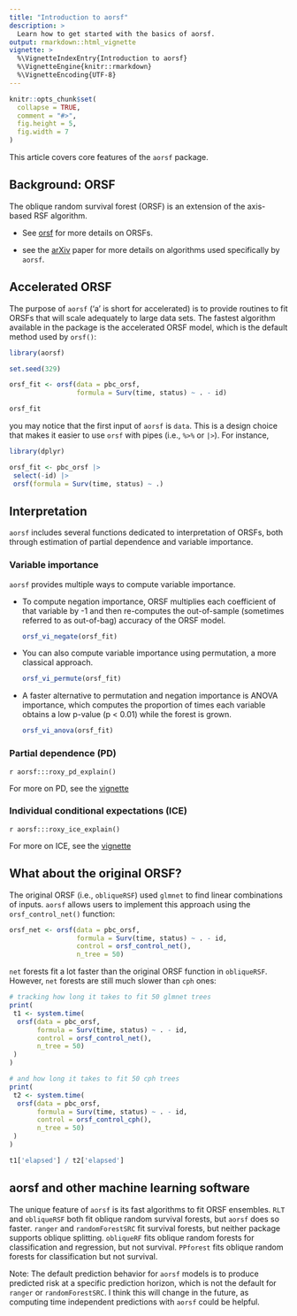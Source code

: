 ```yaml
---
title: "Introduction to aorsf"
description: >
  Learn how to get started with the basics of aorsf.
output: rmarkdown::html_vignette
vignette: >
  %\VignetteIndexEntry{Introduction to aorsf}
  %\VignetteEngine{knitr::rmarkdown}
  %\VignetteEncoding{UTF-8}
---
```


```r
knitr::opts_chunk$set(
  collapse = TRUE,
  comment = "#>",
  fig.height = 5, 
  fig.width = 7
)
```


This article covers core features of the `aorsf` package.

## Background: ORSF

The oblique random survival forest (ORSF) is an extension of the axis-based RSF algorithm. 

- See [orsf](https://bcjaeger.github.io/aorsf/reference/orsf.html) for more details on ORSFs.

- see the [arXiv](https://arxiv.org/abs/2208.01129) paper for more details on algorithms used specifically by `aorsf`.

## Accelerated ORSF

The purpose of `aorsf` ('a' is short for accelerated) is to provide routines to fit ORSFs that will scale adequately to large data sets. The fastest algorithm available in the package is the accelerated ORSF model, which is the default method used by `orsf()`:

```r

library(aorsf)

set.seed(329)

orsf_fit <- orsf(data = pbc_orsf, 
                 formula = Surv(time, status) ~ . - id)

orsf_fit

```


you may notice that the first input of `aorsf` is `data`. This is a design choice that makes it easier to use `orsf` with pipes (i.e., `%>%` or `|>`). For instance,

```r
library(dplyr)

orsf_fit <- pbc_orsf |> 
 select(-id) |> 
 orsf(formula = Surv(time, status) ~ .)

```

## Interpretation

`aorsf` includes several functions dedicated to interpretation of ORSFs, both through estimation of partial dependence and variable importance.

### Variable importance

`aorsf` provides multiple ways to compute variable importance. 

- To compute negation importance, ORSF multiplies each coefficient of that variable by -1 and then re-computes the out-of-sample (sometimes referred to as out-of-bag) accuracy of the ORSF model. 

    ```r

    orsf_vi_negate(orsf_fit)

    ```

- You can also compute variable importance using permutation, a more classical approach.

    ```r
  
    orsf_vi_permute(orsf_fit)
  
    ```

- A faster alternative to permutation and negation importance is ANOVA importance, which computes the proportion of times each variable obtains a low p-value (p < 0.01) while the forest is grown.

    ```r
    
    orsf_vi_anova(orsf_fit)
    
    ```

### Partial dependence (PD) 

`r aorsf:::roxy_pd_explain()`

For more on PD, see the [vignette](https://bcjaeger.github.io/aorsf/articles/pd.html)

### Individual conditional expectations (ICE)

`r aorsf:::roxy_ice_explain()`

For more on ICE, see the [vignette](https://bcjaeger.github.io/aorsf/articles/pd.html#individual-conditional-expectations-ice)


## What about the original ORSF?

The original ORSF (i.e., `obliqueRSF`) used `glmnet` to find linear combinations of inputs. `aorsf` allows users to implement this approach using the `orsf_control_net()` function: 

```r

orsf_net <- orsf(data = pbc_orsf, 
                 formula = Surv(time, status) ~ . - id, 
                 control = orsf_control_net(),
                 n_tree = 50)

```

`net` forests fit a lot faster than the original ORSF function in `obliqueRSF`. However, `net` forests are still much slower than `cph` ones:

```r

# tracking how long it takes to fit 50 glmnet trees
print(
 t1 <- system.time(
  orsf(data = pbc_orsf, 
       formula = Surv(time, status) ~ . - id, 
       control = orsf_control_net(),
       n_tree = 50)
 )
)

# and how long it takes to fit 50 cph trees
print(
 t2 <- system.time(
  orsf(data = pbc_orsf, 
       formula = Surv(time, status) ~ . - id, 
       control = orsf_control_cph(),
       n_tree = 50)
 )
)

t1['elapsed'] / t2['elapsed']


```

## aorsf and other machine learning software

The unique feature of `aorsf` is its fast algorithms to fit ORSF ensembles. `RLT` and `obliqueRSF` both fit oblique random survival forests, but `aorsf` does so faster. `ranger` and `randomForestSRC` fit survival forests, but neither package supports oblique splitting. `obliqueRF` fits oblique random forests for classification and regression, but not survival. `PPforest` fits oblique random forests for classification but not survival. 

Note: The default prediction behavior for `aorsf` models is to produce predicted risk at a specific prediction horizon, which is not the default for `ranger`  or `randomForestSRC`. I think this will change in the future, as computing time independent predictions with `aorsf` could be helpful.
